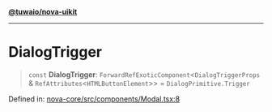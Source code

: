 [**@tuwaio/nova-uikit**](../../../README.md)

***

# DialogTrigger

> `const` **DialogTrigger**: `ForwardRefExoticComponent`\<`DialogTriggerProps` & `RefAttributes`\<`HTMLButtonElement`\>\> = `DialogPrimitive.Trigger`

Defined in: [nova-core/src/components/Modal.tsx:8](https://github.com/TuwaIO/nova-uikit/blob/1dce1427a27d3df0b2c36e6507356efcaf36d325/packages/nova-core/src/components/Modal.tsx#L8)
